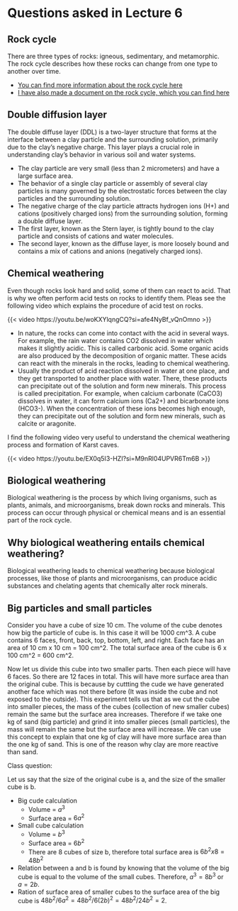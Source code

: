 # Questions asked in Lecture 6

## Rock cycle

There are three types of rocks: igneous, sedimentary, and metamorphic. The rock cycle describes how these rocks can change from one type to another over time.

- [You can find more information about the rock cycle here](https://opentextbc.ca/geology/chapter/3-1-the-rock-cycle/)
- [I have also made a document on the rock cycle, which you can find here](https://vickysharma0812.github.io/SWSE/index-5https://vickysharma0812.github.io/SWSE/index-5)

## Double diffusion layer

The double diffuse layer (DDL) is a two-layer structure that forms at the interface between a clay particle and the surrounding solution, primarily due to the clay's negative charge. This layer plays a crucial role in understanding clay's behavior in various soil and water systems.

- The clay particle are very small (less than 2 micrometers) and have a large surface area.
- The behavior of a single clay particle or assembly of several clay particles is many governed by the electrostatic forces between the clay particles and the surrounding solution.
- The negative charge of the clay particle attracts hydrogen ions (H+) and cations (positively charged ions) from the surrounding solution, forming a double diffuse layer.
- The first layer, known as the Stern layer, is tightly bound to the clay particle and consists of cations and water molecules.
- The second layer, known as the diffuse layer, is more loosely bound and contains a mix of cations and anions (negatively charged ions).

## Chemical weathering

Even though rocks look hard and solid, some of them can react to acid. That is why we often perform acid tests on rocks to identify them. Pleas see the following video which explains the procedure of acid test on rocks.

{{< video https://youtu.be/woKXYlqngCQ?si=afe4NyBf_vQnOmno >}}

- In nature, the rocks can come into contact with the acid in several ways. For example, the rain water contains CO2 dissolved in water which makes it slightly acidic. This is called carbonic acid. Some organic acids are also produced by the decomposition of organic matter. These acids can react with the minerals in the rocks, leading to chemical weathering.
- Usually the product of acid reaction dissolved in water at one place, and they get transported to another place with water. There, these products can precipitate out of the solution and form new minerals. This process is called precipitation. For example, when calcium carbonate (CaCO3) dissolves in water, it can form calcium ions (Ca2+) and bicarbonate ions (HCO3-). When the concentration of these ions becomes high enough, they can precipitate out of the solution and form new minerals, such as calcite or aragonite.

I find the following video very useful to understand the chemical weathering process and formation of Karst caves.

{{< video https://youtu.be/EX0q5I3-HZI?si=M9nRl04UPVR6Tm6B >}}

## Biological weathering

Biological weathering is the process by which living organisms, such as plants, animals, and microorganisms, break down rocks and minerals. 
This process can occur through physical or chemical means and is an essential part of the rock cycle.

## Why biological weathering entails chemical weathering?

Biological weathering leads to chemical weathering because biological processes, like those of plants and microorganisms, can produce acidic substances and chelating agents that chemically alter rock minerals.

## Big particles and small particles

Consider you have a cube of size 10 cm. The volume of the cube denotes how big the particle of cube is. In this case it will be 1000 cm^3. A cube contains 6 faces, front, back, top, bottom, left, and right. Each face has an area of 10 cm x 10 cm = 100 cm^2. The total surface area of the cube is 6 x 100 cm^2 = 600 cm^2.

Now let us divide this cube into two smaller parts. Then each  piece will have 6 faces. So there are 12 faces in total. This will have more surface area than the original cube. This is because by cuttting the cude we have generated another face which was not there before (It was inside the cube and not exposed to the outside). This experiment tells us that as we cut the cube into smaller pieces, the mass of the cubes  (collection of new smaller cubes) remain the same but the surface area increases. Therefore if we take one kg of sand (big particle) and grind it into smaller pieces (small particles), the mass will remain the same but the surface area will increase. We can use this concept to explain that one kg of clay will have more surface area than the one kg of sand. This is one of the reason why clay are more reactive than sand.

Class question:

Let us say that the size of the original cube is a, and the size of the smaller cube is b.

- Big cude calculation
  - Volume = $a^3$
  - Surface area = $6a^2$
- Small cube calculation
  - Volume = $b^3$
  - Surface area = $6b^2$
  - There are 8 cubes of size b, therefore total surface area is $6b^2 x 8 = 48b^2$
- Relation between a and b is found by knowing that the volume of the big cube is equal to the volume of the small cubes. Therefore, $a^3 = 8b^3$ or $a = 2b$.
- Ration of surface area of smaller cubes to the surface area of the big cube is $48b^2 / 6a^2 = 48b^2 / 6(2b)^2 = 48b^2 / 24b^2 = 2$.
